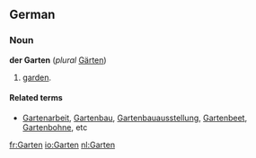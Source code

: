 ==German==
===Noun===
'''der Garten''' (''plural'' [[Gärten]])
# [[garden]].

====Related terms====
* [[Gartenarbeit]], [[Gartenbau]], [[Gartenbauausstellung]], [[Gartenbeet]], [[Gartenbohne]], etc

[[fr:Garten]]
[[io:Garten]]
[[nl:Garten]]